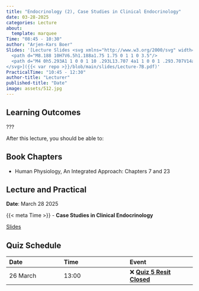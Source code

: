 ```yaml
---
title: "Endocrinology (2), Case Studies in Clinical Endocrinology"
date: 03-28-2025
categories: Lecture
about:
  template: marquee
Time: "08:45 - 10:30"
author: "Arjen-Kars Boer"
Slides: '[Lecture Slides <svg xmlns="http://www.w3.org/2000/svg" width="16" height="16" fill="currentColor" class="bi bi-file-earmark-ppt-fill" viewBox="0 0 16 16">
  <path d="M8.188 10H7V6.5h1.188a1.75 1.75 0 1 1 0 3.5"/>
  <path d="M4 0h5.293A1 1 0 0 1 10 .293L13.707 4a1 1 0 0 1 .293.707V14a2 2 0 0 1-2 2H4a2 2 0 0 1-2-2V2a2 2 0 0 1 2-2m5.5 1.5v2a1 1 0 0 0 1 1h2zM7 5.5a1 1 0 0 0-1 1V13a.5.5 0 0 0 1 0v-2h1.188a2.75 2.75 0 0 0 0-5.5z"/>
</svg>]({{< var repo >}}/blob/main/slides/Lecture-7B.pdf)'
PracticalTime: "10:45 - 12:30"
author-title: "Lecturer"
published-title: "Date"
image: assets/512.jpg
---
```


## Learning Outcomes

::: {.callout-important title="Principal Learning Outcome 1"}
???
:::

After this lecture, you should be able to:


## Book Chapters

- Human Physiology, An Integrated Approach: Chapters 7 and 23

## Lecture and Practical
**Date**: March 28 2025

::: slide-deck
{{< meta Time >}} - **Case Studies in Clinical Endocrinology**

::: slides
[Slides]({{< var repository >}}/blob/main/8bm050/slides/Lecture-7B.pdf)
:::
:::

## Quiz Schedule

|Date | Time  | Event |
|:----|:-----|:-----|
26 March | 13:00 |  ❌ [**Quiz 5 Resit Closed**](https://canvas.tue.nl) |